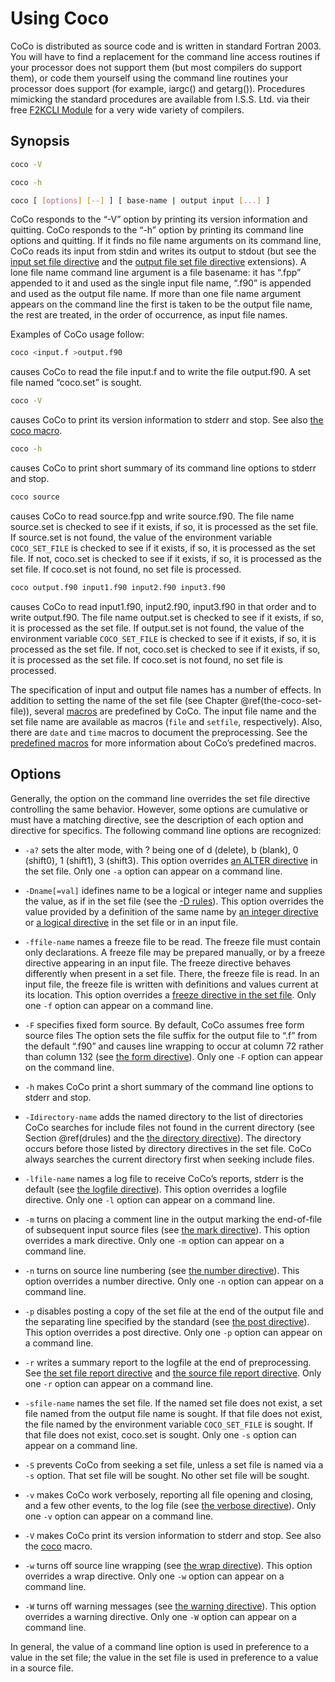# Using Coco

CoCo is distributed as source code and is written in standard
Fortran 2003. You will have to find a replacement for the command line
access routines if your processor does not support them (but most
compilers do support them), or code them yourself using the command
line routines your processor does support (for example, iargc() and
getarg()). Procedures mimicking the standard procedures are available
from I.S.S. Ltd. via their free
[F2KCLI Module](https://www.winteracter.com/f2kcli)
for a very wide variety of compilers.

## Synopsis

````bash
coco -V

coco -h

coco [ [options] [--] ] [ base-name | output input [...] ]
````

CoCo responds to the "-V" option by printing its version information
and quitting. CoCo responds to the "-h" option by printing its command
line options and quitting. If it finds no file name arguments on its
command line, CoCo reads its input from stdin and writes its output to
stdout (but see the
[input set file directive](#dir-set-input)
and the [output file set file directive](#dir-set-output) extensions).
A lone file name command line argument is
a file basename: it has ".fpp" appended to it and used as the single
input file name, ".f90" is appended and used as the output file
name. If more than one file name argument appears on the command line
the first is taken to be the output file name, the rest are treated,
in the order of occurrence, as input file names.

Examples of CoCo usage follow:

````bash
coco <input.f >output.f90
````

causes CoCo to read the file input.f and to write the file
output.f90. A set file named "coco.set" is sought.

````bash
coco -V
````

causes CoCo to print its version information to stderr and stop. See
also [the coco macro](#dir-macro).

````bash
coco -h
````

causes CoCo to print short summary of its command line options to
stderr and stop.

````bash
coco source
````

causes CoCo to read source.fpp and write source.f90. The file name
source.set is checked to see if it exists, if so, it is processed as
the set file. If source.set is not found, the value of the environment
variable `COCO_SET_FILE` is checked to see if it exists, if so, it is
processed as the set file. If not, coco.set is checked to see if it
exists, if so, it is processed as the set file. If coco.set is not
found, no set file is processed.

````bash
coco output.f90 input1.f90 input2.f90 input3.f90
````

causes CoCo to read input1.f90, input2.f90, input3.f90 in that order
and to write output.f90. The file name output.set is checked to see if
it exists, if so, it is processed as the set file. If output.set is
not found, the value of the environment variable `COCO_SET_FILE` is
checked to see if it exists, if so, it is processed as the set
file. If not, coco.set is checked to see if it exists, if so, it is
processed as the set file. If coco.set is not found, no set file is
processed.

The specification of input and output file names has a number of
effects. In addition to setting the name of the set file
(see Chapter \@ref(the-coco-set-file)), several
[macros](#tab-macros) are predefined by CoCo.
The input file name and the set file
name are available as macros (`file` and `setfile`, respectively).
Also, there are `date` and `time` macros to
document the preprocessing. See the [predefined macros](#tab-macros)
for more information about CoCo's predefined macros.

## Options {#Options}

Generally, the option on the command line overrides the set file
directive controlling the same behavior. However, some options are
cumulative or must have a matching directive, see the description of
each option and directive for specifics. The following command line
options are recognized:

- `-a?` sets the alter mode, with ? being one of d (delete), b (blank), 0
(shift0), 1 (shift1), 3 (shift3). This option overrides
[an ALTER directive](#dir-set-alter)
in the set file. Only one `-a` option can appear on a command line.

- `-Dname[=val]` idefines name to be a logical or integer name and supplies
the value, as if in the set file (see the [-D rules](#drules)). This option
overrides the value provided by a definition of the same name by
[an integer directive](#dir-integer) or
[a logical directive](#dir-logical) in the set file or in an
input file.

- `-ffile-name` names a freeze file to be read. The freeze file must
contain only declarations. A freeze file may be prepared manually, or
by a freeze directive appearing in an input file. The freeze directive
behaves differently when present in a set file. There, the freeze file
is read. In an input file, the freeze file is written with definitions
and values current at its location. This option overrides a
[freeze directive in the set file](#dir-set-freeze).
Only one `-f` option can appear on a command line.

- `-F` specifies fixed form source. By default, CoCo assumes free form
source files The option sets the file suffix for the output file
to ".f" from the default ".f90" and causes line wrapping to occur at
column 72 rather than column 132 (see [the form directive](#dir-set-form)).
Only one `-F` option can appear on the command line.

- `-h` makes CoCo print a short summary of the command line options to
stderr and stop.

- `-Idirectory-name` adds the named directory to the list of directories
CoCo searches for include files not found in the current directory
(see Section \@ref(drules) and the [the directory directive](#dir-set-directory)). The directory occurs before those
listed by directory directives in the set file. CoCo always searches
the current directory first when seeking include files.

- `-lfile-name` names a log file to receive CoCo's reports, stderr is the
default (see [the logfile directive](#dir-set-logfile)).
This option overrides a logfile
directive. Only one `-l` option can appear on a command line.

- `-m` turns on placing a comment line in the output marking the
end-of-file of subsequent input source files (see
[the mark directive](#dir-set-mark)).
This option overrides a mark directive. Only one `-m` option
can appear on a command line.

- `-n` turns on source line numbering (see
[the number directive](#dir-set-number)). This
option overrides a number directive. Only one `-n` option can appear on
a command line.

- `-p` disables posting a copy of the set file at the end of the output
file and the separating line specified by the standard (see
[the post directive](#dir-set-post)).
This option overrides a post directive. Only one `-p` option
can appear on a command line.

- `-r` writes a summary report to the logfile at the end of
preprocessing. See [the set file report directive](#dir-set-report)
and [the source file report directive](#dir-report).
Only one `-r` option can appear on a command line.

- `-sfile-name` names the set file. If the named set file does not exist,
a set file named from the output file name is sought. If that file
does not exist, the file named by the environment variable
`COCO_SET_FILE` is sought. If that file does not exist, coco.set is
sought. Only one `-s` option can appear on a command line.

- `-S` prevents CoCo from seeking a set file, unless a set file is named
via a `-s` option. That set file will be sought. No other set file will be
sought.

- `-v` makes CoCo work verbosely, reporting all file opening and closing,
and a few other events, to the log file (see
[the verbose directive](#dir-set-verbose)).
Only one `-v` option can appear on a command line.

- `-V` makes CoCo print its version information to stderr and stop. See
also the [coco](#tab-macros) macro.

- `-w` turns off source line wrapping (see
[the wrap directive](#dir-set-wrap)).
This option overrides a wrap directive.
Only one `-w` option can appear on a command line.

- `-W` turns off warning messages (see
[the warning directive](#dir-set-warning)). This option
overrides a warning directive. Only one `-W` option can appear on a
command line.

In general, the value of a command line option is used in preference
to a value in the set file; the value in the set file is used in
preference to a value in a source file.
